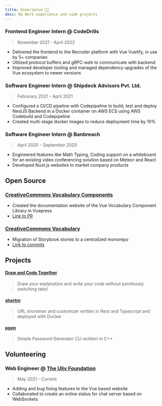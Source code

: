 ```yaml
---
title: Experience 🧑‍💻
desc: My Work experience and side projects
---
```


### Frontend Engineer Intern @ CodeDrills

> November 2021 - April 2022

- Delivered the frontend to the Recruiter platform with Vue Vuetify, in use by 5+ companies
- Utilized protocol buffers and gRPC-web to communicate with backend
- Improved developer tooling and managed dependency upgrades of the Vue ecosystem to newer versions

### Software Engineer Intern @ Shipdeck Advisors Pvt. Ltd.

> Februrary 2021 - April 2021

- Configured a CI/CD pipeline with Codepipeline to build, test and deploy NestJS Backend in a Docker container on AWS ECS using AWS Codebuild and Codepipeline
- Created multi-stage docker images to reduce deployment time by 10%

### Software Engineer Intern @ Banbreach

> April 2020 - September 2020

- Engineered features like Math Typing, Coding support on a whiteboard for an existing video conferencing solution based on Meteor and React
- Developed Nuxt.js websites to market company products

## Open Source

### [CreativeCommons Vocabulary Components](https://github.com/creativecommons/vocabulary-components)

- Created the documentation website of the Vue Vocabulary Component Library in Vuepress
- [Link to PR](https://github.com/creativecommons/vocabulary-components/pull/20)

### [CreativeCommons Vocabulary](https://github.com/creativecommons/vocabulary)

- Migration of Storybook stories to a centralized monorepo
- [Link to commits](https://github.com/creativecommons/vocabulary/commits?author=sadn1ck)

## Projects

#### [Draw and Code Together](https://draw-and-code.vercel.app/)

> Draw your explanation and write your code without pointlessly switching tabs!

#### [shortnr](https://github.com/sadn1ck/shortnr)

> URL shortener and customizer written in Nest and Typescript and deployed with Docker

#### [pgen](https://github.com/sadn1ck/pgen)

> Simple Password Generator CLI wriitten in C++

## Volunteering

### Web Engineer @ [The Uliv Foundation](https://theulivfoundation.org)

> May 2021 - Current

- Adding and bug fixing features to the Vue based website
- Collaborated to create an online status for chat server based on WebSockets
